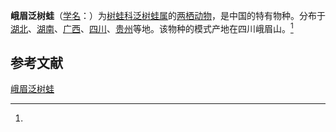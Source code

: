 {{Speciesbox
| name = 峨眉泛树蛙
| status = 
| status_system = 
| image = 
| genus = Polypedates
| species = omeimontis
| authority = (Stejneger, 1924)<ref name='id5039'>{{cite web| url =http://www.bioinfo.cn/db05/BjdwSpecies.php?action=view&id=5039| title =峨眉泛树蛙| work =《中国动物物种编目数据库》| publisher =中国科学院微生物研究所| author =中国科学院动物研究所| accessdate =2009-04-11| deadurl =yes| archiveurl =https://web.archive.org/web/20160305052942/http://www.bioinfo.cn/db05/BjdwSpecies.php?action=view&id=5039| archivedate =2016-03-05}}</ref>
}}

'''峨眉泛树蛙'''（[[学名|学名]]：{{lang|la|''Polypedates omeimontis''}}）为[[树蛙科|树蛙科]][[泛树蛙属|泛树蛙属]]的[[两栖动物|两栖动物]]，是中国的特有物种。分布于[[湖北|湖北]]、[[湖南|湖南]]、[[广西|广西]]、[[四川|四川]]、[[贵州|贵州]]等地。该物种的模式产地在四川峨眉山。<ref name='id5039'/>

== 参考文献 ==
{{reflist}}

{{Wikispecies|Polypedates omeimontis}}
{{Taxonbar|from=Q3315540}}

[[Category:泛树蛙属|峨眉泛树蛙]]


{{amphibian-stub}}